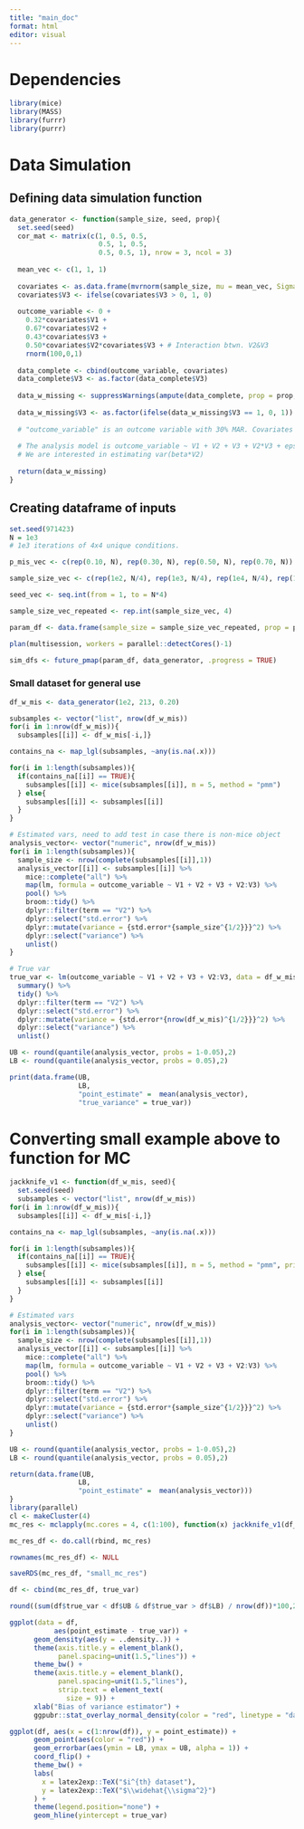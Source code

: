 ```yaml
---
title: "main_doc"
format: html
editor: visual
---
```


# Dependencies

```r
library(mice)
library(MASS)
library(furrr)
library(purrr)
```

# Data Simulation

## Defining data simulation function

```r
data_generator <- function(sample_size, seed, prop){
  set.seed(seed)
  cor_mat <- matrix(c(1, 0.5, 0.5, 
                      0.5, 1, 0.5, 
                      0.5, 0.5, 1), nrow = 3, ncol = 3)
  
  mean_vec <- c(1, 1, 1)
  
  covariates <- as.data.frame(mvrnorm(sample_size, mu = mean_vec, Sigma = cor_mat))
  covariates$V3 <- ifelse(covariates$V3 > 0, 1, 0)
  
  outcome_variable <- 0 + 
    0.32*covariates$V1 + 
    0.67*covariates$V2 +  
    0.43*covariates$V3 + 
    0.50*covariates$V2*covariates$V3 + # Interaction btwn. V2&V3
    rnorm(100,0,1)
  
  data_complete <- cbind(outcome_variable, covariates)
  data_complete$V3 <- as.factor(data_complete$V3)
  
  data_w_missing <- suppressWarnings(ampute(data_complete, prop = prop, mech = "MAR", patterns = c(0, 1, 1, 1))$amp)
  
  data_w_missing$V3 <- as.factor(ifelse(data_w_missing$V3 == 1, 0, 1))
  
  # "outcome_variable" is an outcome variable with 30% MAR. Covariates are fully observed. 
  
  # The analysis model is outcome_variable ~ V1 + V2 + V3 + V2*V3 + epsilon 
  # We are interested in estimating var(beta*V2)
  
  return(data_w_missing)
}
```

## Creating dataframe of inputs

```r
set.seed(971423)
N = 1e3 
# 1e3 iterations of 4x4 unique conditions. 

p_mis_vec <- c(rep(0.10, N), rep(0.30, N), rep(0.50, N), rep(0.70, N))

sample_size_vec <- c(rep(1e2, N/4), rep(1e3, N/4), rep(1e4, N/4), rep(1e5, N/4))

seed_vec <- seq.int(from = 1, to = N*4)

sample_size_vec_repeated <- rep.int(sample_size_vec, 4)

param_df <- data.frame(sample_size = sample_size_vec_repeated, prop = p_mis_vec, seed = seed_vec)

plan(multisession, workers = parallel::detectCores()-1)

sim_dfs <- future_pmap(param_df, data_generator, .progress = TRUE)

```

### Small dataset for general use 
```r
df_w_mis <- data_generator(1e2, 213, 0.20)

subsamples <- vector("list", nrow(df_w_mis))
for(i in 1:nrow(df_w_mis)){
  subsamples[[i]] <- df_w_mis[-i,]}

contains_na <- map_lgl(subsamples, ~any(is.na(.x)))

for(i in 1:length(subsamples)){
  if(contains_na[[i]] == TRUE){
    subsamples[[i]] <- mice(subsamples[[i]], m = 5, method = "pmm")
  } else{
    subsamples[[i]] <- subsamples[[i]]
  }
}

# Estimated vars, need to add test in case there is non-mice object 
analysis_vector<- vector("numeric", nrow(df_w_mis))
for(i in 1:length(subsamples)){
  sample_size <- nrow(complete(subsamples[[i]],1))
  analysis_vector[[i]] <- subsamples[[i]] %>%
    mice::complete("all") %>%
    map(lm, formula = outcome_variable ~ V1 + V2 + V3 + V2:V3) %>%
    pool() %>%
    broom::tidy() %>%
    dplyr::filter(term == "V2") %>%
    dplyr::select("std.error") %>%
    dplyr::mutate(variance = {std.error*{sample_size^{1/2}}}^2) %>%
    dplyr::select("variance") %>%
    unlist()
}

# True var 
true_var <- lm(outcome_variable ~ V1 + V2 + V3 + V2:V3, data = df_w_mis) %>%
  summary() %>%
  tidy() %>%
  dplyr::filter(term == "V2") %>%
  dplyr::select("std.error") %>%
  dplyr::mutate(variance = {std.error*{nrow(df_w_mis)^{1/2}}}^2) %>%
  dplyr::select("variance") %>%
  unlist()

UB <- round(quantile(analysis_vector, probs = 1-0.05),2)
LB <- round(quantile(analysis_vector, probs = 0.05),2)

print(data.frame(UB,
                 LB,
                 "point_estimate" =  mean(analysis_vector),
                 "true_variance" = true_var))
```

# Converting small example above to function for MC 
```r
jackknife_v1 <- function(df_w_mis, seed){
  set.seed(seed)
  subsamples <- vector("list", nrow(df_w_mis))
for(i in 1:nrow(df_w_mis)){
  subsamples[[i]] <- df_w_mis[-i,]}

contains_na <- map_lgl(subsamples, ~any(is.na(.x)))

for(i in 1:length(subsamples)){
  if(contains_na[[i]] == TRUE){
    subsamples[[i]] <- mice(subsamples[[i]], m = 5, method = "pmm", print=FALSE)
  } else{
    subsamples[[i]] <- subsamples[[i]]
  }
}

# Estimated vars 
analysis_vector<- vector("numeric", nrow(df_w_mis))
for(i in 1:length(subsamples)){
  sample_size <- nrow(complete(subsamples[[i]],1))
  analysis_vector[[i]] <- subsamples[[i]] %>%
    mice::complete("all") %>%
    map(lm, formula = outcome_variable ~ V1 + V2 + V3 + V2:V3) %>%
    pool() %>%
    broom::tidy() %>%
    dplyr::filter(term == "V2") %>%
    dplyr::select("std.error") %>%
    dplyr::mutate(variance = {std.error*{sample_size^{1/2}}}^2) %>%
    dplyr::select("variance") %>%
    unlist()
}

UB <- round(quantile(analysis_vector, probs = 1-0.05),2)
LB <- round(quantile(analysis_vector, probs = 0.05),2)

return(data.frame(UB,
                 LB,
                 "point_estimate" =  mean(analysis_vector)))
}
library(parallel)
cl <- makeCluster(4)
mc_res <- mclapply(mc.cores = 4, c(1:100), function(x) jackknife_v1(df_w_mis, seed = x))

mc_res_df <- do.call(rbind, mc_res) 

rownames(mc_res_df) <- NULL

saveRDS(mc_res_df, "small_mc_res")

df <- cbind(mc_res_df, true_var)

round((sum(df$true_var < df$UB & df$true_var > df$LB) / nrow(df))*100,2)

ggplot(data = df,
           aes(point_estimate - true_var)) + 
      geom_density(aes(y = ..density..)) + 
      theme(axis.title.y = element_blank(), 
            panel.spacing=unit(1.5,"lines")) + 
      theme_bw() + 
      theme(axis.title.y = element_blank(), 
            panel.spacing=unit(1.5,"lines"), 
            strip.text = element_text(
              size = 9)) + 
      xlab("Bias of variance estimator") + 
      ggpubr::stat_overlay_normal_density(color = "red", linetype = "dashed")

ggplot(df, aes(x = c(1:nrow(df)), y = point_estimate)) + 
      geom_point(aes(color = "red")) + 
      geom_errorbar(aes(ymin = LB, ymax = UB, alpha = 1)) + 
      coord_flip() + 
      theme_bw() + 
      labs(
        x = latex2exp::TeX("$i^{th} dataset"), 
        y = latex2exp::TeX("$\\widehat{\\sigma^2}")
      ) + 
      theme(legend.position="none") + 
      geom_hline(yintercept = true_var)
```

